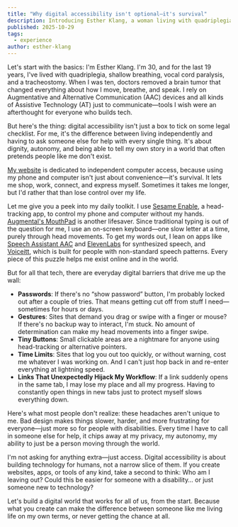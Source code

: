 ```yaml
---
title: "Why digital accessibility isn't optional—it's survival"
description: Introducing Esther Klang, a woman living with quadriplegia, shallow breathing, vocal cord paralysis, and a tracheostomy.
published: 2025-10-29
tags:
  - experience
author: esther-klang
---
```


Let's start with the basics: I'm Esther Klang. I'm 30, and for the last 19 years, I've lived with quadriplegia, shallow breathing, vocal cord paralysis, and a tracheostomy. When I was ten, doctors removed a brain tumor that changed everything about how I move, breathe, and speak. I rely on Augmentative and Alternative Communication (AAC) devices and all kinds of Assistive Technology (AT) just to communicate—tools I wish were an afterthought for everyone who builds tech.

But here's the thing: digital accessibility isn't just a box to tick on some legal checklist. For me, it's the difference between living independently and having to ask someone else for help with every single thing. It's about dignity, autonomy, and being able to tell my own story in a world that often pretends people like me don't exist.

[My website](https://estherswalkingjourney.co/) is dedicated to independent computer access, because using my phone and computer isn't just about convenience—it's survival. It lets me shop, work, connect, and express myself. Sometimes it takes me longer, but I'd rather that than lose control over my life.

Let me give you a peek into my daily toolkit. I use [Sesame Enable](https://sesame-enable.com/), a head-tracking app, to control my phone and computer without my hands. [Augmental's MouthPad](https://augmental.tech/) is another lifesaver. Since traditional typing is out of the question for me, I use an on-screen keyboard—one slow letter at a time, purely through head movements. To get my words out, I lean on apps like [Speech Assistant AAC](https://www.asoft.nl/speechassistant-communicator.html) and [ElevenLabs](https://elevenlabs.io/) for synthesized speech, and [Voiceitt](https://voiceitt.com/), which is built for people with non-standard speech patterns. Every piece of this puzzle helps me exist online and in the world.

But for all that tech, there are everyday digital barriers that drive me up the wall:

* **Passwords**: If there's no “show password” button, I'm probably locked out after a couple of tries. That means getting cut off from stuff I need—sometimes for hours or days.
* **Gestures**: Sites that demand you drag or swipe with a finger or mouse? If there's no backup way to interact, I'm stuck. No amount of determination can make my head movements into a finger swipe.
* **Tiny Buttons**: Small clickable areas are a nightmare for anyone using head-tracking or alternative pointers.
* **Time Limits**: Sites that log you out too quickly, or without warning, cost me whatever I was working on. And I can't just hop back in and re-enter everything at lightning speed.
* **Links That Unexpectedly Hijack My Workflow**: If a link suddenly opens in the same tab, I may lose my place and all my progress. Having to constantly open things in new tabs just to protect myself slows everything down.

Here's what most people don't realize: these headaches aren't unique to me. Bad design makes things slower, harder, and more frustrating for everyone—just more so for people with disabilities. Every time I have to call in someone else for help, it chips away at my privacy, my autonomy, my ability to just be a person moving through the world.

I'm not asking for anything extra—just access. Digital accessibility is about building technology for humans, not a narrow slice of them. If you create websites, apps, or tools of any kind, take a second to think: Who am I leaving out? Could this be easier for someone with a disability… or just someone new to technology?

Let's build a digital world that works for all of us, from the start. Because what you create can make the difference between someone like me living life on my own terms, or never getting the chance at all.
